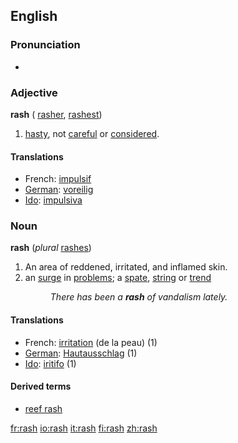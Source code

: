 ==English==

===Pronunciation===
*{{audio|en-us-rash.ogg|Audio (US)}}

===Adjective===
'''rash''' ({{compare}} [[rasher]], {{super}} [[rashest]])

#[[hasty]], not [[careful]] or [[considered]].

====Translations====
* French: [[impulsif]]
* [[w:German language|German]]: [[voreilig]]
* [[w:Ido|Ido]]: [[impulsiva]]

===Noun===
'''rash''' (''plural'' [[rashes]])

#An area of reddened, irritated, and inflamed skin.
#an [[surge]] in [[problem]]s; a [[spate]], [[string]] or [[trend]]
#:''There has been a '''rash''' of vandalism lately.''

====Translations====
* French: [[irritation]] (de la peau) (1)
* [[w:German language|German]]: [[Hautausschlag]] (1)
* [[w:Ido|Ido]]: [[iritar|iritifo]] (1)

====Derived terms====
* [[reef rash]]

[[fr:rash]]
[[io:rash]]
[[it:rash]]
[[fi:rash]]
[[zh:rash]]